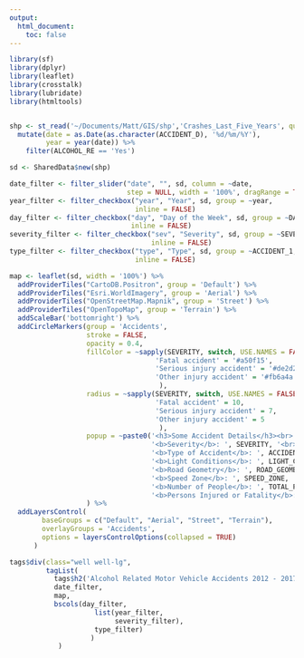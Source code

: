 ```yaml
---
output:
  html_document:
    toc: false
---
```




```r

library(sf)
library(dplyr)
library(leaflet)
library(crosstalk)
library(lubridate)
library(htmltools)


shp <- st_read('~/Documents/Matt/GIS/shp','Crashes_Last_Five_Years', quiet = TRUE, stringsAsFactors = FALSE) %>%
  mutate(date = as.Date(as.character(ACCIDENT_D), '%d/%m/%Y'),
         year = year(date)) %>%
    filter(ALCOHOL_RE == 'Yes')

sd <- SharedData$new(shp)

date_filter <- filter_slider("date", "", sd, column = ~date, 
                             step = NULL, width = '100%', dragRange = TRUE)
year_filter <- filter_checkbox("year", "Year", sd, group = ~year, 
                               inline = FALSE)
day_filter <- filter_checkbox("day", "Day of the Week", sd, group = ~DAY_OF_WEE, 
                              inline = FALSE)
severity_filter <- filter_checkbox("sev", "Severity", sd, group = ~SEVERITY, 
                                   inline = FALSE)
type_filter <- filter_checkbox("type", "Type", sd, group = ~ACCIDENT_1, 
                               inline = FALSE)

map <- leaflet(sd, width = '100%') %>% 
  addProviderTiles("CartoDB.Positron", group = 'Default') %>%
  addProviderTiles("Esri.WorldImagery", group = 'Aerial') %>%
  addProviderTiles("OpenStreetMap.Mapnik", group = 'Street') %>%
  addProviderTiles("OpenTopoMap", group = 'Terrain') %>%
  addScaleBar('bottomright') %>%
  addCircleMarkers(group = 'Accidents', 
                   stroke = FALSE, 
                   opacity = 0.4,
                   fillColor = ~sapply(SEVERITY, switch, USE.NAMES = FALSE,
                                    'Fatal accident' = '#a50f15',
                                    'Serious injury accident' = '#de2d26',
                                    'Other injury accident' = '#fb6a4a' 
                                     ),
                   radius = ~sapply(SEVERITY, switch, USE.NAMES = FALSE,
                                    'Fatal accident' = 10,
                                    'Serious injury accident' = 7,
                                    'Other injury accident' = 5
                                     ),
                   popup = ~paste0('<h3>Some Accident Details</h3><br>',
                                   '<b>Severity</b>: ', SEVERITY, '<br>',
                                   '<b>Type of Accident</b>: ', ACCIDENT_1, '<br>',
                                   '<b>Light Conditions</b>: ', LIGHT_COND, '<br>',
                                   '<b>Road Geometry</b>: ', ROAD_GEOME, "<br>",
                                   '<b>Speed Zone</b>: ', SPEED_ZONE, '<br>',
                                   '<b>Number of People</b>: ', TOTAL_PERS, '<br>',
                                   '<b>Persons Injured or Fatality</b>: ', INJ_OR_FAT)
                   ) %>%
  addLayersControl(
        baseGroups = c("Default", "Aerial", "Street", "Terrain"),
        overlayGroups = 'Accidents',
        options = layersControlOptions(collapsed = TRUE)
      )

tags$div(class="well well-lg",
         tagList(
           tags$h2('Alcohol Related Motor Vehicle Accidents 2012 - 2017'),
           date_filter,
           map,
           bscols(day_filter,
                     list(year_filter,
                          severity_filter),
                     type_filter)
                    )
            )         


```

